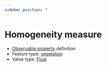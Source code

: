 ```yaml
---
sidebar_position: 7
---
```



# Homogeneity measure

- [Observable property](/viewers/dawe-vocabs?uri=https://linked.data.gov.au/def/nrm/325d5ff2-8c81-484a-a422-c13ff29666a9) definition
- Feature type: [vegetation](http://linked.data.gov.au/def/tern-cv/2be2d5ce-ca9d-4dff-8e79-948983944f95)
- Value type: [Float](https://w3id.org/tern/ontologies/tern/Float)


<Example protocolModule="vegetation-mapping" observableProperty="https://linked.data.gov.au/def/nrm/325d5ff2-8c81-484a-a422-c13ff29666a9" />
